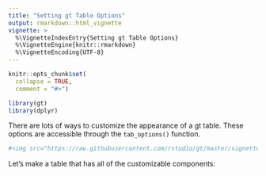 ```yaml
---
title: "Setting gt Table Options"
output: rmarkdown::html_vignette
vignette: >
  %\VignetteIndexEntry{Setting gt Table Options}
  %\VignetteEngine{knitr::rmarkdown}
  %\VignetteEncoding{UTF-8}
---
```


```r
knitr::opts_chunk$set(
  collapse = TRUE,
  comment = "#>")

library(gt)
library(dplyr)
```

There are lots of ways to customize the appearance of a gt table. These options are accessible through the `tab_options()` function. 

```r
#<img src="https://raw.githubusercontent.com/rstudio/gt/master/vignettes/images/tables_from_the_web.png" width=100%>
```

Let's make a table that has all of the customizable components:


